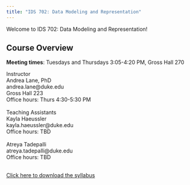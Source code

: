 ```yaml
---
title: "IDS 702: Data Modeling and Representation"
---
```


Welcome to IDS 702: Data Modeling and Representation!

## Course Overview

**Meeting times**: Tuesdays and Thursdays 3:05-4:20 PM, Gross Hall 270

<a>Instructor</a> <br/> Andrea Lane, PhD <br/> andrea.lane\@duke.edu <br/> Gross Hall 223 <br/> Office hours: Thurs 4:30-5:30 PM <br/> <br/> <a>Teaching Assistants</a> <br/> Kayla Haeussler <br/> kayla.haeussler\@duke.edu <br/> Office hours: TBD <br/> <br/> Atreya Tadepalli <br/> atreya.tadepalli\@duke.edu <br/> Office hours: TBD <br/> <br/>

```{=html}
<a href="IDS702_Syllabus_Fall2025.pdf" download>Click here to download the syllabus</a>
```
